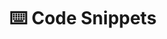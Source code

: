 ---
title: "⌨️ Code Snippets"
tags: []
description: "자주 사용하는 코드 조각 모음"
thumbnail: 'https://user-images.githubusercontent.com/56423604/283492780-cc0b2221-9cbf-497e-8ca1-a93c6539d3b6.png'
---